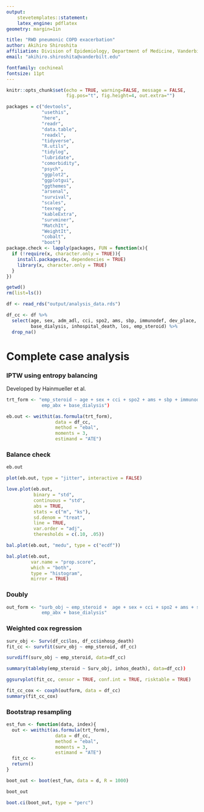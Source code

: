 ```yaml
---
output: 
    stevetemplates::statement:
    latex_engine: pdflatex
geometry: margin=1in

title: "RWD pneumonic COPD exacerbation"
author: Akihiro Shiroshita
affiliation: Division of Epidemiology, Department of Medicine, Vanderbilt University School of Medicine
email: "akihiro.shiroshita@vanderbilt.edu"

fontfamily: cochineal
fontsize: 11pt
---
```


```r

knitr::opts_chunk$set(echo = TRUE, warning=FALSE, message = FALSE,
                      fig.pos="t", fig.height=4, out.extra="")

packages = c("devtools",
             "usethis",
             "here",
             "readr",
             "data.table",
             "readxl",
             "tidyverse",
             "R.utils",
             "tidylog",
             "lubridate",
             "comorbidity",
             "psych",
             "ggplot2",
             "ggplotgui",
             "ggthemes",
             "arsenal",
             "survival",
             "scales",
             "texreg",
             "kableExtra",
             "survminer",
             "MatchIt",
             "WeightIt",
             "cobalt",
             "boot")
package.check <- lapply(packages, FUN = function(x){
  if (!require(x, character.only = TRUE)){
    install.packages(x, dependencies = TRUE)
    library(x, character.only = TRUE)
  }
})

getwd()
rm(list=ls())

df <- read_rds("output/analysis_data.rds")

df_cc <- df %>% 
  select(age, sex, adm_adl, cci, spo2, ams, sbp, immunodef, dev_place, emp_abx,
         base_dialysis, inhospital_death, los, emp_steroid) %>% 
  drop_na()
```

# Complete case analysis  

### IPTW using entropy balancing  

Developed by Hainmueller et al.

```r
trt_form <- "emp_steroid ~ age + sex + cci + spo2 + ams + sbp + immunodef + dev_place +
             emp_abx + base_dialysis")

eb.out <- weithit(as.formula(trt_form),
                  data = df_cc,
                  method = "ebal",
                  moments = 3,
                  estimand = "ATE")
```

### Balance check  

```r
eb.out
```

```r
plot(eb.out, type = "jitter", interactive = FALSE)
```

```r
love.plot(eb.out,
          binary = "std",
          continuous = "std",
          abs = TRUE,
          stats = c("m", "ks"),
          sd.denom = "treat",
          line = TRUE,
          var.order = "adj",
          theresholds = c(.10, .05))
```

```r
bal.plot(eb.out, "medu", type = c("ecdf"))
```

```r
bal.plot(eb.out,
         var.name = "prop.score",
         which = "both",
         type = "histogram",
         mirror = TRUE)

```

### Doubly 

```r
out_form <- "surb_obj ~ emp_steroid +  age + sex + cci + spo2 + ams + sbp + immunodef + dev_place +
             emp_abx + base_dialysis"

```

### Weighted cox regression  
```r

surv_obj <- Surv(df_cc$los, df_cc$inhosp_death)
fit_cc <- survfit(surv_obj ~ emp_steroid, df_cc)
```

```r
survdiff(surv_obj ~ emp_steroid, data=df_cc)
```

```r
summary(tableby(emp_steroid ~ Surv_obj, inhos_death), data=df_cc))
```

```r
ggsurvplot(fit_cc, censor = TRUE, conf.int = TRUE, risktable = TRUE)
```

```r
fit_cc_cox <- coxph(outform, data = df_cc)
summary(fit_cc_cox)
```

### Bootstrap resampling  

```r
est_fun <- function(data, index){
  out <- weithit(as.formula(trt_form),
                  data = df_cc,
                  method = "ebal",
                  moments = 3,
                  estimand = "ATE")
  fit_cc <- 
  return()
}

boot_out <- boot(est_fun, data = d, R = 1000)

boot_out
```

```r
boot.ci(boot_out, type = "perc")
```